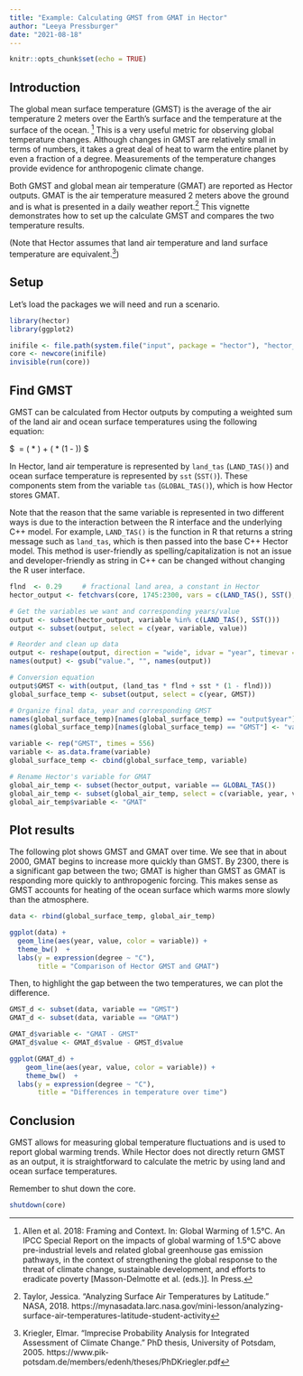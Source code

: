 ```yaml
---
title: "Example: Calculating GMST from GMAT in Hector"
author: "Leeya Pressburger"
date: "2021-08-18"
---
```


```r
knitr::opts_chunk$set(echo = TRUE)
```

## Introduction

The global mean surface temperature (GMST) is the average of the air temperature
2 meters over the Earth's surface and the temperature at the surface of the ocean.
^[Allen et al. 2018: Framing and Context. In: Global Warming of 1.5°C. An IPCC
Special Report on the impacts of global warming of 1.5°C above pre-industrial
levels and related global greenhouse gas emission pathways, in the context of
strengthening the global response to the threat of climate change, sustainable
development, and efforts to eradicate poverty [Masson-Delmotte et al. (eds.)].
In Press.] This is a very useful metric for observing global temperature changes.
Although changes in GMST are relatively small in terms of numbers, it takes a
great deal of heat to warm the entire planet by even a fraction of a degree.
Measurements of the temperature changes provide evidence for anthropogenic climate change.

Both GMST and global mean air temperature (GMAT) are reported as Hector outputs.
GMAT is the air temperature measured 2 meters above the ground and is what is
presented in a daily weather report.^[Taylor, Jessica. "Analyzing Surface Air
Temperatures by Latitude." NASA, 2018. https://mynasadata.larc.nasa.gov/mini-lesson/analyzing-surface-air-temperatures-latitude-student-activity]
This vignette demonstrates how to set up the calculate GMST and compares the two temperature results. 

(Note that Hector assumes that land air temperature and land surface temperature
are equivalent.^[Kriegler, Elmar. "Imprecise Probability Analysis
for Integrated Assessment of Climate Change." PhD thesis, University of Potsdam, 2005. https://www.pik-potsdam.de/members/edenh/theses/PhDKriegler.pdf])

## Setup

Let's load the packages we will need and run a scenario.

``` r
library(hector)
library(ggplot2)

inifile <- file.path(system.file("input", package = "hector"), "hector_ssp245.ini")
core <- newcore(inifile)
invisible(run(core))
```

## Find GMST

GMST can be calculated from Hector outputs by computing a weighted sum of the
land air and ocean surface temperatures using the following equation:

$\ \text{GMST} = (\text{land air temperature} * \text{fractional land area}) + (\text{ocean surface temperature} * (1 - \text{fractional land area})) $

In Hector, land air temperature is represented by `land_tas` (`LAND_TAS()`) and
ocean surface temperature is represented by `sst` (`SST()`). These components stem
from the variable `tas` (`GLOBAL_TAS()`), which is how Hector stores GMAT.

Note that the reason that the same variable is represented in two different ways is
due to the interaction between the R interface and the underlying C++ model. For
example, `LAND_TAS()` is the function in R that returns a string message such as
`land_tas`, which is then passed into the base C++ Hector model. This method is
user-friendly as spelling/capitalization is not an issue and developer-friendly
as string in C++ can be changed without changing the R user interface.

``` r
flnd  <- 0.29     # fractional land area, a constant in Hector
hector_output <- fetchvars(core, 1745:2300, vars = c(LAND_TAS(), SST(), GLOBAL_TAS()))

# Get the variables we want and corresponding years/value
output <- subset(hector_output, variable %in% c(LAND_TAS(), SST()))
output <- subset(output, select = c(year, variable, value))

# Reorder and clean up data
output <- reshape(output, direction = "wide", idvar = "year", timevar = "variable")
names(output) <- gsub("value.", "", names(output))

# Conversion equation
output$GMST <- with(output, (land_tas * flnd + sst * (1 - flnd)))
global_surface_temp <- subset(output, select = c(year, GMST))

# Organize final data, year and corresponding GMST
names(global_surface_temp)[names(global_surface_temp) == "output$year"] <- "year"
names(global_surface_temp)[names(global_surface_temp) == "GMST"] <- "value"

variable <- rep("GMST", times = 556)
variable <- as.data.frame(variable)
global_surface_temp <- cbind(global_surface_temp, variable)

# Rename Hector's variable for GMAT
global_air_temp <- subset(hector_output, variable == GLOBAL_TAS())
global_air_temp <- subset(global_air_temp, select = c(variable, year, value))
global_air_temp$variable <- "GMAT"
```

## Plot results

The following plot shows GMST and GMAT over time. We see that in about 2000, GMAT
begins to increase more quickly than GMST. By 2300, there is a significant gap
between the two; GMAT is higher than GMST as GMAT is responding more quickly to
anthropogenic forcing. This makes sense as GMST accounts for heating of the ocean
surface which warms more slowly than the atmosphere.

``` r

data <- rbind(global_surface_temp, global_air_temp)

ggplot(data) +
  geom_line(aes(year, value, color = variable)) +
  theme_bw()  +
  labs(y = expression(degree ~ "C"),
       title = "Comparison of Hector GMST and GMAT")
```

Then, to highlight the gap between the two temperatures, we can plot the difference.

``` r

GMST_d <- subset(data, variable == "GMST")
GMAT_d <- subset(data, variable == "GMAT")

GMAT_d$variable <- "GMAT - GMST"
GMAT_d$value <- GMAT_d$value - GMST_d$value

ggplot(GMAT_d) +
    geom_line(aes(year, value, color = variable)) +
    theme_bw()  +
  labs(y = expression(degree ~ "C"),
       title = "Differences in temperature over time")

```

## Conclusion

GMST allows for measuring global temperature fluctuations and is used to report
global warming trends. While Hector does not directly return GMST as an output, it
is straightforward to calculate the metric by using land and ocean surface temperatures.

Remember to shut down the core.

``` r
shutdown(core)
```
